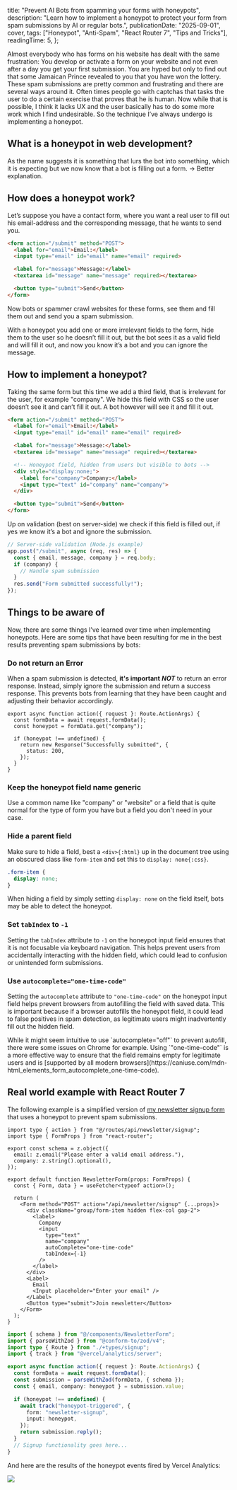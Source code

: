 
  title: "Prevent AI Bots from spamming your forms with honeypots",
  description:
    "Learn how to implement a honeypot to protect your form from spam submissions by AI or regular bots.",
  publicationDate: "2025-09-01",
  cover,
  tags: ["Honeypot", "Anti-Spam", "React Router 7", "Tips and Tricks"],
  readingTime: 5,
};

Almost everybody who has forms on his website has dealt with the same frustration:
You develop or activate a form on your website and not even after a day you get your first submission. You are hyped but only to find out that some Jamaican Prince revealed to you that you have won the lottery. These spam submissions are pretty common and frustrating and there are several ways around it. Often times people go with captchas that tasks the user to do a certain exercise that proves that he is human. Now while that is possible, I think it lacks UX and the user basically has to do some more work which I find undesirable.
So the technique I’ve always undergo is implementing a honeypot.

## What is a honeypot in web development?

As the name suggests it is something that lurs the bot into something, which it is expecting but we now know that a bot is filling out a form.
→ Better explanation.

## How does a honeypot work?

Let’s suppose you have a contact form, where you want a real user to fill out his email-address and the corresponding message, that he wants to send you.

```html filename="index.html"
<form action="/submit" method="POST">
  <label for="email">Email:</label>
  <input type="email" id="email" name="email" required>

  <label for="message">Message:</label>
  <textarea id="message" name="message" required></textarea>

  <button type="submit">Send</button>
</form>
```

Now bots or spammer crawl websites for these forms, see them and fill them out and send you a spam submission.

With a honeypot you add one or more irrelevant fields to the form, hide them to the user so he doesn’t fill it out, but the bot sees it as a valid field and will fill it out, and now you know it’s a bot and you can ignore the message.

## How to implement a honeypot?

Taking the same form but this time we add a third field, that is irrelevant for the user, for example "company". We hide this field with CSS so the user doesn’t see it and can’t fill it out. A bot however will see it and fill it out.

```html filename="index.html" add={8-12}
<form action="/submit" method="POST">
  <label for="email">Email:</label>
  <input type="email" id="email" name="email" required>

  <label for="message">Message:</label>
  <textarea id="message" name="message" required></textarea>

  <!-- Honeypot field, hidden from users but visible to bots -->
  <div style="display:none;">
    <label for="company">Company:</label>
    <input type="text" id="company" name="company">
  </div>

  <button type="submit">Send</button>
</form>
```

Up on validation (best on server-side) we check if this field is filled out, if yes we know it’s a bot and ignore the submission.

```js filename="main.js"
// Server-side validation (Node.js example)
app.post("/submit", async (req, res) => {
  const { email, message, company } = req.body;
  if (company) {
    // Handle spam submission
  }
  res.send("Form submitted successfully!");
});
```

## Things to be aware of

Now, there are some things I’ve learned over time when implementing honeypots. Here are some tips that have been resulting for me in the best results preventing spam submissions by bots:

### Do not return an Error

When a spam submission is detected, **it's important** _**NOT**_ to return an error response. Instead, simply ignore the submission and return a success response. This prevents bots from learning that they have been caught and adjusting their behavior accordingly.

```tsx
export async function action({ request }: Route.ActionArgs) {
  const formData = await request.formData();
  const honeypot = formData.get("company");

  if (honeypot !== undefined) {
    return new Response("Successfully submitted", {
      status: 200,
    });
  }
}
```

### Keep the honeypot field name generic

Use a common name like "company" or "website" or a field that is quite normal for the type of form you have but a field you don't need in your case.

### Hide a parent field

Make sure to hide a field, best a `<div>{:html}` up in the document tree using an obscured class like `form-item` and set this to `display: none{:css}`.

```css
.form-item {
  display: none;
}
```

When hiding a field by simply setting `display: none` on the field itself, bots may be able to detect the honeypot.

### Set `tabIndex` to `-1`

Setting the `tabIndex` attribute to `-1` on the honeypot input field ensures that it is not focusable via keyboard navigation. This helps prevent users from accidentally interacting with the hidden field, which could lead to confusion or unintended form submissions.

### Use `autocomplete="one-time-code"`

Setting the `autocomplete` attribute to `"one-time-code"` on the honeypot input field helps prevent browsers from autofilling the field with saved data. This is important because if a browser autofills the honeypot field, it could lead to false positives in spam detection, as legitimate users might inadvertently fill out the hidden field.

<Alert type="question" heading="Why not use autocomplete=off?">
  While it might seem intuitive to use `autocomplete="off"` to prevent autofill,
  there were some issues on Chrome for example. Using `"one-time-code"` is a
  more effective way to ensure that the field remains empty for legitimate users
  and is [supported by all modern
  browsers](https://caniuse.com/mdn-html_elements_form_autocomplete_one-time-code).
</Alert>

## Real world example with React Router 7

The following example is a simplified version of [my newsletter signup form](https://github.com/nikolailehbrink/portfolio/blob/main/app/components/NewsletterForm.tsx) that uses a honeypot to prevent spam submissions.

```tsx filename="app/components/NewsletterForm.tsx" highlight={14-24}
import type { action } from "@/routes/api/newsletter/signup";
import type { FormProps } from "react-router";

export const schema = z.object({
  email: z.email("Please enter a valid email address."),
  company: z.string().optional(),
});

export default function NewsletterForm(props: FormProps) {
  const { Form, data } = useFetcher<typeof action>();

  return (
    <Form method="POST" action="/api/newsletter/signup" {...props}>
      <div className="group/form-item hidden flex-col gap-2">
        <label>
          Company
          <input
            type="text"
            name="company"
            autoComplete="one-time-code"
            tabIndex={-1}
          />
        </label>
      </div>
      <Label>
        Email
        <Input placeholder="Enter your email" />
      </Label>
      <Button type="submit">Join newsletter</Button>
    </Form>
  );
}
```

```ts filename="app/routes/api/newsletter/signup.ts" highlight={10-17}
import { schema } from "@/components/NewsletterForm";
import { parseWithZod } from "@conform-to/zod/v4";
import type { Route } from "./+types/signup";
import { track } from "@vercel/analytics/server";

export async function action({ request }: Route.ActionArgs) {
  const formData = await request.formData();
  const submission = parseWithZod(formData, { schema });
  const { email, company: honeypot } = submission.value;

  if (honeypot !== undefined) {
    await track("honeypot-triggered", {
      form: "newsletter-signup",
      input: honeypot,
    });
    return submission.reply();
  }
  // Signup functionality goes here...
}
```

And here are the results of the honeypot events fired by Vercel Analytics:

<Image
  src={honeypotEvents}
  width={750}
  height={383}
  caption="Honeypot events fired by Vercel Analytics 2 months after implementing the honeypot on my forms"
/>
